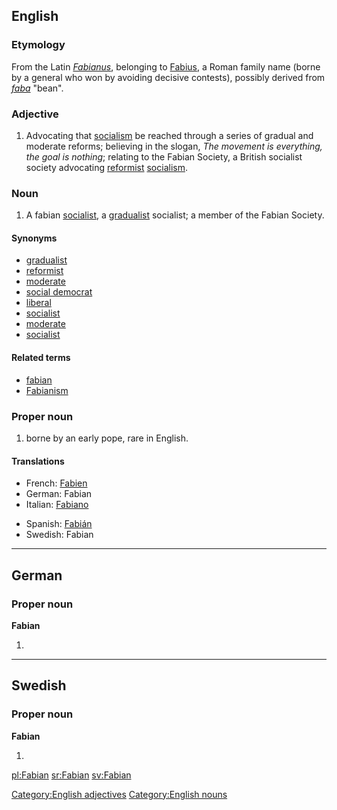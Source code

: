 ==English==

===Etymology===
From the Latin ''[[Fabianus]]'', belonging to [[Fabius]], a Roman family name (borne by a general who won by avoiding decisive contests), possibly derived from ''[[faba]]'' "bean".

===Adjective===
{{en-adj|-}}

# Advocating that [[socialism]] be reached through a series of gradual and moderate reforms; believing in the slogan, ''The movement is everything, the goal is nothing''; relating to the Fabian Society, a British socialist society advocating [[reformist]] [[socialism]].

===Noun===
{{en-noun}}

# A fabian [[socialist]], a [[gradualist]] socialist; a member of the Fabian Society.

====Synonyms====
* [[gradualist]]
* [[reformist]]
* [[moderate]]
* [[social democrat]]
* [[liberal]]
* [[socialist]]
* [[moderate]]
* [[socialist]]

====Related terms====
* [[fabian]]
* [[Fabianism]]

===Proper noun===
{{infl|en|proper noun}}

# {{given name|male}} borne by an early pope, rare in English.

====Translations====
{{trans-top|male given name}}
* French: [[Fabien]]
* German: Fabian
* Italian: [[Fabiano]]
{{trans-mid}}
* Spanish: [[Fabián]]
* Swedish: Fabian
{{trans-bottom}}

[[Category:English adjectives]]
[[Category:English nouns]]

----

==German==

===Proper noun===
'''Fabian'''

# {{given name|male||de:}}

----

==Swedish==

===Proper noun===
'''Fabian'''

# {{given name|male||sv:}}

[[pl:Fabian]]
[[sr:Fabian]]
[[sv:Fabian]]